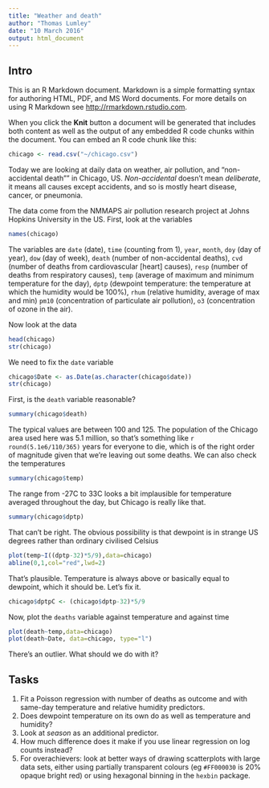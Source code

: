 ```yaml
---
title: "Weather and death"
author: "Thomas Lumley"
date: "10 March 2016"
output: html_document
---
```

## Intro
This is an R Markdown document. Markdown is a simple formatting syntax for authoring HTML, PDF, and MS Word documents. For more details on using R Markdown see <http://rmarkdown.rstudio.com>.

When you click the **Knit** button a document will be generated that includes both content as well as the output of any embedded R code chunks within the document. You can embed an R code chunk like this:

```r
chicago <- read.csv("~/chicago.csv")
```

Today we are looking at daily data on weather, air pollution, and "non-accidental death"" in Chicago, US. *Non-accidental* doesn't mean *deliberate*, it means all causes except accidents, and so is mostly heart disease, cancer, or pneumonia.

The data come from the NMMAPS air pollution research project at Johns Hopkins University in the US. First, look at the variables
```r
names(chicago)
```

The variables are `date` (date), `time` (counting from 1), `year`, `month`, `doy` (day of year), `dow` (day of week), `death` (number of non-accidental deaths), `cvd` (number of deaths from cardiovascular [heart] causes), `resp` (number of deaths from respiratory causes), `temp` (average of maximum and minimum temperature for the day), `dptp` (dewpoint temperature: the temperature at which the humidity would be 100%), `rhum` (relative humidity, average of max and min) `pm10` (concentration of particulate air pollution), `o3` (concentration of ozone in the air).

Now look at the data
```r
head(chicago)
str(chicago)
```

We need to fix the `date` variable
```r
chicago$Date <- as.Date(as.character(chicago$date))
str(chicago)
```

First, is the `death` variable reasonable?
```r
summary(chicago$death)
```
The typical values are between 100 and 125. The population of the Chicago area used here was 5.1 million, so that's something like `r round(5.1e6/110/365)` years for everyone to die, which is of the right order of magnitude given that we're leaving out some deaths. We can also check the temperatures
```r
summary(chicago$temp)
```
The range from -27C to 33C looks a bit implausible for temperature averaged throughout the day, but Chicago is really like that. 
```r
summary(chicago$dptp)
```
That can't be right. The obvious possibility is that dewpoint is in strange US degrees rather than ordinary civilised Celsius
```r
plot(temp~I((dptp-32)*5/9),data=chicago)
abline(0,1,col="red",lwd=2)
```

That's plausible. Temperature is always above or basically equal to dewpoint, which it should be. Let's fix it.
```r
chicago$dptpC <- (chicago$dptp-32)*5/9
```

Now, plot the `deaths` variable against temperature and against time
```r
plot(death~temp,data=chicago)
plot(death~Date, data=chicago, type="l")
```

There's an outlier. What should we do with it?

## Tasks

1. Fit a Poisson regression with number of deaths as outcome and with same-day temperature and relative humidity predictors. 
2. Does dewpoint temperature on its own do as well as temperature and humidity?
3. Look at *season* as an additional predictor.
4. How much difference does it make if you use linear regression on log counts instead?
5. For overachievers: look at better ways of drawing scatterplots with large data sets, either using partially transparent colours (eg `#FF000030` is 20% opaque bright red) or using hexagonal binning in the `hexbin` package.